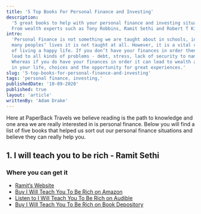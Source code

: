 ```yaml
---
title: '5 Top Books For Personal Finance and Investing'
description:
  '5 great books to help with your personal finance and investing situation.
  From wealth experts such as Tony Robbins, Ramit Sethi and Robert T Kiyosaki.'
intro:
  'Personal Finance is not something we are taught about in schools, in fact in
  many peoples’ lives it is not taught at all. However, it is a vital component
  of living a happy life. If you don’t have your finances in order then it can
  lead to all kinds of problems - debt, stress, lack of security to name a few.
  Whereas if you do have your finances in order it can lead to wealth and riches
  in your life, choices and the opportunity for great experiences.'
slug: '5-top-books-for-personal-finance-and-investing'
tags: 'personal finance, investing,'
publishedDate: '10-09-2020'
published: true
layout: 'article'
writtenBy: 'Adam Drake'
---
```


Here at PaperBack Travels we believe reading is the path to knowledge and one
area we are really interested in is personal finance. Below you will find a list
of five books that helped us sort out our personal finance situations and
believe they can really help you.

## 1. I will teach you to be rich - Ramit Sethi

### Where you can get it

- [Ramit’s Website](https://www.iwillteachyoutoberich.com/)
- [Buy I Will Teach You To Be Rich on Amazon](https://amzn.to/2YPK88x)
- [Listen to I Will Teach You To Be Rich on Audible](https://amzn.to/34M1MOo)
- [Buy I Will Teach You To Be Rich on Book Depository](https://www.bookdepository.com/I-Will-Teach-You-Be-Rich-2nd-Edition-Ramit-Sethi/9781529306583)
